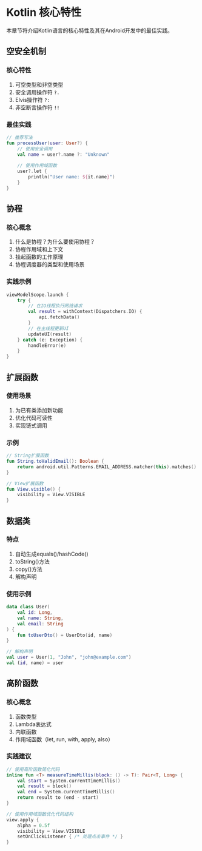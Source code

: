 # Kotlin 核心特性

本章节将介绍Kotlin语言的核心特性及其在Android开发中的最佳实践。

## 空安全机制

### 核心特性

1. 可空类型和非空类型
2. 安全调用操作符 `?.`
3. Elvis操作符 `?:`
4. 非空断言操作符 `!!`

### 最佳实践

```kotlin
// 推荐写法
fun processUser(user: User?) {
    // 使用安全调用
    val name = user?.name ?: "Unknown"
    
    // 使用作用域函数
    user?.let { 
        println("User name: ${it.name}")
    }
}
```

## 协程

### 核心概念

1. 什么是协程？为什么要使用协程？
2. 协程作用域和上下文
3. 挂起函数的工作原理
4. 协程调度器的类型和使用场景

### 实践示例

```kotlin
viewModelScope.launch {
    try {
        // 在IO线程执行网络请求
        val result = withContext(Dispatchers.IO) {
            api.fetchData()
        }
        // 在主线程更新UI
        updateUI(result)
    } catch (e: Exception) {
        handleError(e)
    }
}
```

## 扩展函数

### 使用场景

1. 为已有类添加新功能
2. 优化代码可读性
3. 实现链式调用

### 示例

```kotlin
// String扩展函数
fun String.toValidEmail(): Boolean {
    return android.util.Patterns.EMAIL_ADDRESS.matcher(this).matches()
}

// View扩展函数
fun View.visible() {
    visibility = View.VISIBLE
}
```

## 数据类

### 特点

1. 自动生成equals()/hashCode()
2. toString()方法
3. copy()方法
4. 解构声明

### 使用示例

```kotlin
data class User(
    val id: Long,
    val name: String,
    val email: String
) {
    fun toUserDto() = UserDto(id, name)
}

// 解构声明
val user = User(1, "John", "john@example.com")
val (id, name) = user
```

## 高阶函数

### 核心概念

1. 函数类型
2. Lambda表达式
3. 内联函数
4. 作用域函数（let, run, with, apply, also）

### 实践建议

```kotlin
// 使用高阶函数简化代码
inline fun <T> measureTimeMillis(block: () -> T): Pair<T, Long> {
    val start = System.currentTimeMillis()
    val result = block()
    val end = System.currentTimeMillis()
    return result to (end - start)
}

// 使用作用域函数优化代码结构
view.apply {
    alpha = 0.5f
    visibility = View.VISIBLE
    setOnClickListener { /* 处理点击事件 */ }
}
```